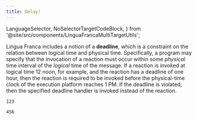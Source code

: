 ---
title: Delay!
---

  LanguageSelector,
  NoSelectorTargetCodeBlock,
} from '@site/src/components/LinguaFrancaMultiTargetUtils';

<LanguageSelector ts c />

Lingua Franca includes a notion of a **deadline**, which is a constraint on the relation between logical time and physical time. Specifically, a program may specify that the invocation of a reaction must occur within some _physical_ time interval of the _logical_ time of the message. If a reaction is invoked at logical time 12 noon, for example, and the reaction has a deadline of one hour, then the reaction is required to be invoked before the physical-time clock of the execution platform reaches 1 PM. If the deadline is violated, then the specified deadline handler is invoked instead of the reaction.

<NoSelectorTargetCodeBlock c={CSource} ts={TSSource} lf />

```lf
123
```

```lf-c
456
```